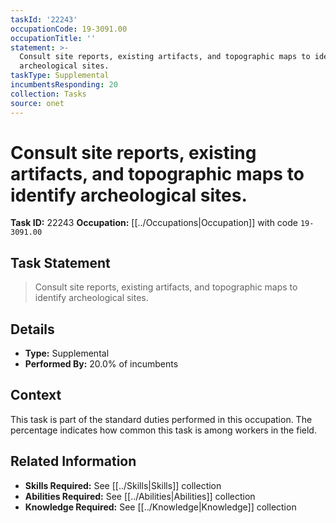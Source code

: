 ```yaml
---
taskId: '22243'
occupationCode: 19-3091.00
occupationTitle: ''
statement: >-
  Consult site reports, existing artifacts, and topographic maps to identify
  archeological sites.
taskType: Supplemental
incumbentsResponding: 20
collection: Tasks
source: onet
---
```

# Consult site reports, existing artifacts, and topographic maps to identify archeological sites.

**Task ID:** 22243
**Occupation:** [[../Occupations|Occupation]] with code `19-3091.00`

## Task Statement

> Consult site reports, existing artifacts, and topographic maps to identify archeological sites.

## Details

- **Type:** Supplemental
- **Performed By:** 20.0% of incumbents

## Context

This task is part of the standard duties performed in this occupation. The percentage indicates how common this task is among workers in the field.

## Related Information

- **Skills Required:** See [[../Skills|Skills]] collection
- **Abilities Required:** See [[../Abilities|Abilities]] collection
- **Knowledge Required:** See [[../Knowledge|Knowledge]] collection
